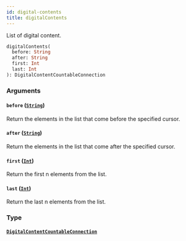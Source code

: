 ```yaml
---
id: digital-contents
title: digitalContents
---
```



List of digital content.

```graphql
digitalContents(
  before: String
  after: String
  first: Int
  last: Int
): DigitalContentCountableConnection
```


### Arguments

#### `before` ([`String`](../../../developer/api-reference/scalars/string))

Return the elements in the list that come before the specified cursor.


#### `after` ([`String`](../../../developer/api-reference/scalars/string))

Return the elements in the list that come after the specified cursor.


#### `first` ([`Int`](../../../developer/api-reference/scalars/int))

Return the first n elements from the list.


#### `last` ([`Int`](../../../developer/api-reference/scalars/int))

Return the last n elements from the list.


### Type

#### [`DigitalContentCountableConnection`](../../../developer/api-reference/objects/digital-content-countable-connection) 







